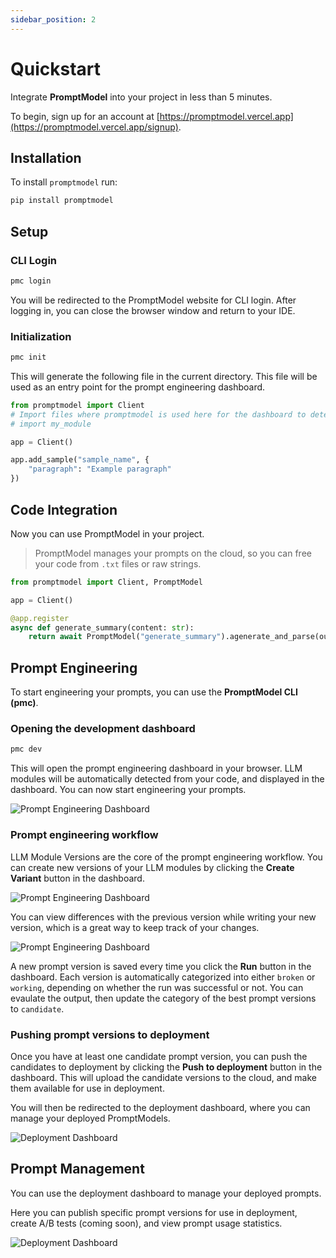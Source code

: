 ```yaml
---
sidebar_position: 2
---
```


# Quickstart

Integrate **PromptModel** into your project in less than 5 minutes.

To begin, sign up for an account at [https://promptmodel.vercel.app](https://promptmodel.vercel.app/signup).

## Installation

To install `promptmodel` run:

```bash copy
pip install promptmodel
```

## Setup

### CLI Login

```bash copy
pmc login
```

You will be redirected to the PromptModel website for CLI login. After logging in, you can close the browser window and return to your IDE.

### Initialization

```bash copy
pmc init
```

This will generate the following file in the current directory. This file will be used as an entry point for the prompt engineering dashboard.

```python filename="promptmodel_dev.py" copy
from promptmodel import Client
# Import files where promptmodel is used here for the dashboard to detect them. Example:
# import my_module

app = Client()

app.add_sample("sample_name", {
    "paragraph": "Example paragraph"
})
```

## Code Integration

Now you can use PromptModel in your project.

> PromptModel manages your prompts on the cloud, so you can free your code from `.txt` files or raw strings.

```python copy
from promptmodel import Client, PromptModel

app = Client()

@app.register
async def generate_summary(content: str):
    return await PromptModel("generate_summary").agenerate_and_parse(output_keys=["summary", "keywords"])
```

## Prompt Engineering

To start engineering your prompts, you can use the **PromptModel CLI (pmc)**.

### Opening the development dashboard

```bash copy
pmc dev
```

This will open the prompt engineering dashboard in your browser. LLM modules will be automatically detected from your code, and displayed in the dashboard. You can now start engineering your prompts.

![Prompt Engineering Dashboard](./img/development-dashboard-modules.png)

### Prompt engineering workflow

LLM Module Versions are the core of the prompt engineering workflow. You can create new versions of your LLM modules by clicking the **Create Variant** button in the dashboard.

![Prompt Engineering Dashboard](./img/development-dashboard-module-versions.png)

You can view differences with the previous version while writing your new version, which is a great way to keep track of your changes.

![Prompt Engineering Dashboard](./img/development-dashboard-prompt-engineering.png)

A new prompt version is saved every time you click the **Run** button in the dashboard. Each version is automatically categorized into either `broken` or `working`, depending on whether the run was successful or not. You can evaulate the output, then update the category of the best prompt versions to `candidate`.

### Pushing prompt versions to deployment

Once you have at least one candidate prompt version, you can push the candidates to deployment by clicking the **Push to deployment** button in the dashboard. This will upload the candidate versions to the cloud, and make them available for use in deployment.

You will then be redirected to the deployment dashboard, where you can manage your deployed PromptModels.

![Deployment Dashboard](./img/deployment-dashboard-overview.png)

## Prompt Management

You can use the deployment dashboard to manage your deployed prompts.

Here you can publish specific prompt versions for use in deployment, create A/B tests (coming soon), and view prompt usage statistics.

![Deployment Dashboard](./img/deployment-dashboard-modules.png)
